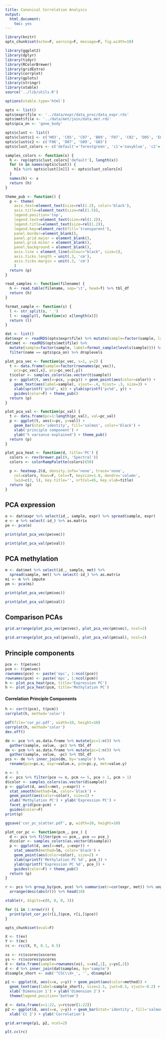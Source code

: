 ```yaml
---
title: Canonical Correlation Analysis
output:
  html_document:
    toc: yes
---
```


```r
library(knitr)
opts_chunk$set(echo=F, warning=F, message=F, fig.width=10)
```

```r
library(ggplot2)
library(dplyr)
library(tidyr)
library(RColorBrewer)
library(gridExtra)
library(corrplot)
library(gplots)
library(stringr)
library(xtable)
source('../lib/utils.R')
```

```r
options(xtable.type='html')
```

```r
opts <- list()
opts$expr$file <- '../data/expr/data_proc/data_expr.rds'
opts$met$file <- '../data/met/join/data_met.rds'
opts$pca_on <- 'gene_body'

opts$clust <- list()
opts$clust$c1 <- c('H03', 'C05', 'C07', 'B09', 'F07', 'C02', 'D05', 'E09', 'F01', 'B05', 'H10', 'E01', 'B10')
opts$clust$c2 <- c('F06', 'D07', 'G09', 'G03')
opts$clust_colors <- c('default'='forestgreen', 'c1'='navyblue', 'c2'='brown1')

samples_colors <- function(x) {
  h <- rep(opts$clust_colors['default'], length(x))
  for (n in names(opts$clust)) {
    h[x %in% opts$clust[[n]]] <- opts$clust_colors[n]
  }
  names(h) <- x
  return (h)
}
```

```r
theme_pub <- function() {
  p <- theme(
    axis.text=element_text(size=rel(1.2), color='black'),
    axis.title=element_text(size=rel(1.5)),
    legend.position='top',
    legend.text=element_text(size=rel(1.2)),
    legend.title=element_text(size=rel(1.2)),
    legend.key=element_rect(fill='transparent'),
    panel.border=element_blank(),
    panel.grid.major = element_blank(),
    panel.grid.minor = element_blank(),
    panel.background = element_blank(),
    axis.line = element_line(colour="black", size=1),
    axis.ticks.length = unit(.3, 'cm'),
    axis.ticks.margin = unit(.3, 'cm')
    )
  return (p)
}
```

```r
read_samples <- function(filename) {
  h <- read.table(filename, sep='\t', head=T) %>% tbl_df
  return (h)
}

format_sample <- function(s) {
  l <- str_split(s, '_')
  l <- sapply(l, function(x) x[length(x)])
  return (l)
}

dat <- list()
dat$expr <- readRDS(opts$expr$file) %>% mutate(sample=factor(sample, label=format_sample(levels(sample))))
dat$met <- readRDS(opts$met$file) %>%
  mutate(sample=factor(sample, label=format_sample(levels(sample)))) %>%
  filter(name == opts$pca_on) %>% droplevels
```

```r
plot_pca_vec <- function(pc_vec, x=1, y=2) {
  t <- data.frame(sample=factor(rownames(pc_vec)),
    pcx=pc_vec[,x], pcy=pc_vec[,y])
  t$color <- samples_colors(as.vector(t$sample))
  p <- ggplot(t, aes(x=pcx, y=pcy)) + geom_point(aes(color=color)) +
    geom_text(aes(label=sample), vjust=-.4, hjust= .3, size=3) +
    xlab(sprintf('pc%d', x)) + ylab(sprintf('pc%d', y)) +
    guides(color=F) + theme_pub()
  return (p)
}

plot_pca_val <- function(pc_val) {
  t <- data.frame(pc=1:length(pc_val), val=pc_val)
  p <- ggplot(t, aes(x=pc, y=val)) +
    geom_bar(stat='identity', fill='salmon', color='black') +
    xlab('principle component') +
    ylab('% variance explained') + theme_pub()
  return (p)
}

plot_pca_heat <- function(d, title='PC') {
  colors <- rev(brewer.pal(9, 'Spectral'))
  colors <- colorRampPalette(colors)(50)

  p <- heatmap.2(d, density.info='none', trace='none',
    col=colors, Rowv=F, Colv=T, keysize=1.0, dendro='column',
    lwid=c(2, 5), key.title='', srtCol=45, key.xlab=title)
  return (p)
}
```

## PCA expression

```r
e <- dat$expr %>% select(id_, sample, expr) %>% spread(sample, expr)
e <- e %>% select(-id_) %>% as.matrix
pe <- pca(e)
```

```r
print(plot_pca_vec(pe$vec))
```

```r
print(plot_pca_val(pe$val))
```

## PCA methylation

```r
m <- dat$met %>% select(id_, sample, met) %>%
  spread(sample, met) %>% select(-id_) %>% as.matrix
mi <- m %>% impute
pm <- pca(mi)
```

```r
print(plot_pca_vec(pm$vec))
```

```r
print(plot_pca_val(pm$val))
```

## Comparison PCAs

```r
grid.arrange(plot_pca_vec(pe$vec), plot_pca_vec(pm$vec), ncol=2)
```

```r
grid.arrange(plot_pca_val(pe$val), plot_pca_val(pm$val), ncol=2)
```

## Principle components

```r
pce <- t(pe$vec)
pcm <- t(pm$vec)
rownames(pce) <- paste('epc', 1:ncol(pce))
rownames(pcm) <- paste('mpc', 1:ncol(pcm))
h <- plot_pca_heat(pce, title='Expression PC')
h <- plot_pca_heat(pcm, title='Methylation PC')
```

#### Correlation Principle Components

```r
h <- cor(t(pce), t(pcm))
corrplot(h, method='color')
```

```r
pdf(file='cor_pc.pdf', width=10, height=10)
corrplot(h, method='color')
dev.off()
```

```r
de <- pce %>% as.data.frame %>% mutate(pc=1:n()) %>%
  gather(sample, value, -pc) %>% tbl_df
dm <- pcm %>% as.data.frame %>% mutate(pc=1:n()) %>%
  gather(sample, value, -pc) %>% tbl_df
pcs <- de %>% inner_join(dm, by='sample') %>%
  rename(pce=pc.x, expr=value.x, pcm=pc.y, met=value.y)
```

```r
n <- 5
d <- pcs %>% filter(pce <= n, pcm <= 5, pce > 1, pcm > 1)
d$color <- samples_colors(as.vector(d$sample))
p <- ggplot(d, aes(x=met, y=expr)) +
  stat_smooth(method=lm, color='black') +
  geom_point(aes(color=color), size=2) +
  xlab('Methylation PC') + ylab('Expression PC') +
  facet_grid(pce~pcm) +
  guides(color=F)
print(p)
```

```r
ggsave('cor_pc_scatter.pdf', p, width=10, height=10)
```

```r
plot_cor_pc <- function(pcm_, pce_) {
  d <- pcs %>% filter(pcm == pcm_, pce == pce_)
  d$color <- samples_colors(as.vector(d$sample))
  p <- ggplot(d, aes(x=met, y=expr)) +
    stat_smooth(method=lm, color='black') +
    geom_point(aes(color=color), size=2) +
    xlab(sprintf('Methylation PC %d', pcm_)) +
    ylab(sprintf('Expression PC %d', pce_)) +
    guides(color=F) + theme_pub()
  return (p)
}
```

```r
r <- pcs %>% group_by(pcm, pce) %>% summarise(r=cor(expr, met)) %>% ungroup %>%
  arrange(desc(abs(r))) %>% head(10)
```

```r
xtable(r, digits=c(0, 0, 0, 3))
```

```r
for (i in 1:nrow(r)) {
  print(plot_cor_pc(r[i,]$pcm, r[i,]$pce))
}
```






```r
opts_chunk$set(eval=F)
```


```r
X <- t(ev)
Y <- t(mc)
rc <- rcc(X, Y, 0.1, 0.5)
```

```r
xs <- rc$scores$xscores
ys <- rc$scores$yscores
d <- data.frame(sample=rownames(xs), x=xs[,1], y=ys[,2])
d <- d %>% inner_join(dat$samples, by='sample')
d$sample_short <- sub('^CSC\\d+_', '', d$sample)

p1 <- ggplot(d, aes(x=x, y=y)) + geom_point(aes(color=method)) +
  geom_text(aes(label=sample_short), size=2.5, just=0.5, vjust=-0.2) +
  xlab('Dimension 1') + ylab('Dimension 2') +
  theme(legend.position='bottom')

d <- data.frame(x=1:22, y=rc$cor[1:22])
p2 <- ggplot(d, aes(x=x, y=y)) + geom_bar(stat='identity', fill='salmon') +
  xlab('CC 2') + ylab('Correlation')

grid.arrange(p1, p2, ncol=2)
```

```r
plt.cc(rc)
```
